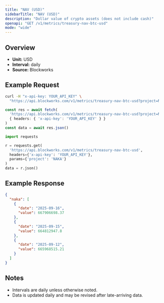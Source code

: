 ```yaml
---
title: "NAV (USD)"
sidebarTitle: "NAV (USD)"
description: "Dollar value of crypto assets (does not include cash)"
openapi: "GET /v1/metrics/treasury-nav-btc-usd"
mode: "wide"
---
```


## Overview

- **Unit:** USD
- **Interval:** daily
- **Source:** Blockworks

## Example Request

<CodeGroup>

```bash cURL
curl -H "x-api-key: YOUR_API_KEY" \
  "https://api.blockworks.com/v1/metrics/treasury-nav-btc-usd?project=NAKA"
```

```typescript TypeScript
const res = await fetch(
  'https://api.blockworks.com/v1/metrics/treasury-nav-btc-usd?project=NAKA',
  { headers: { 'x-api-key': 'YOUR_API_KEY' } }
)
const data = await res.json()
```

```python Python
import requests

r = requests.get(
  'https://api.blockworks.com/v1/metrics/treasury-nav-btc-usd',
  headers={'x-api-key': 'YOUR_API_KEY'},
  params={'project': 'NAKA'}
)
data = r.json()
```

</CodeGroup>

## Example Response

```json
{
  "naka": [
    {
      "date": "2025-09-16",
      "value": 667906698.37
    },
    {
      "date": "2025-09-15",
      "value": 664812947.8
    },
    {
      "date": "2025-09-12",
      "value": 665968515.21
    }
  ]
}
```

## Notes
- Intervals are daily unless otherwise noted.
- Data is updated daily and may be revised after late-arriving data.